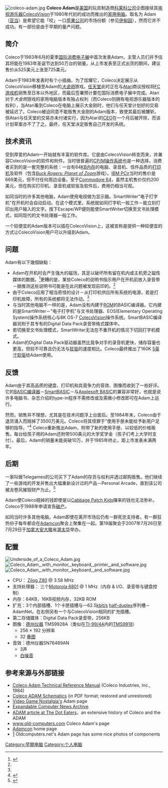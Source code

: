[[File:coleco-adam.jpg|thumb]]
'''Coleco Adam'''是[[美国|美国]]的玩具制造商[[科莱科|科莱科公司]]企图接续其[[电视游乐器|电视游乐器]][[ColecoVision|ColecoVision]]于1980年代初的成功而推出的[[家用电脑|家用电脑]]。取名为 Adam（[[亚当|亚当]]）是希望它能「咬」一口[[苹果公司|苹果公司]]的市场份额（参见[[伊甸园|伊甸园]]），然而它并不成功。有一部份是由于早期的量产问题。

== 简介 ==
Coleco于1983年6月的夏季[[国际消费电子展|国际消费电子展]]中首次发表Adam，主管人员们并予估其将能在1983年圣诞节达到50万台的销量。从上市发表至正式出货的期间，建议售价从525美元上涨至725美元。

Adam于1983年发表时有个小插曲。为了炫耀它，Coleco决定展示从ColecoVision移植至Adam的[[大金刚_(游戏)|''大金刚'']]游戏。[[任天堂|任天堂]]此时正在与[[Atari|Atari]]商议授权将[[FC游戏机|FC游戏机]]销售至日本以外地区，而最后签署预计要在国际消费电子展中完成。Atari对于''大金刚''游戏的家用电脑版本有独占权利（而Coleco则拥有电视游乐器版本的权利），当Atari看到Coleco在电脑上展示大金刚时，他们与任天堂计划好的交易被延迟了。Coleco被迫同意不能贩售大金刚的Adam版本，致使其最后被腰斩。但Atari与任天堂的交易亦未付诸实行，因为Atari的[[CEO|CEO]]在一个月后被开除，而该计划草案亦不了了之。最终，任天堂决定贩售自己开发的系统。

== 技术资讯 ==
受到厚爱的Adam一开始就有丰富的软件库。它是由ColecoVision转变而来，并兼容ColecoVision的软件和附件。当时很普遍的[[CP/M|CP/M]][[操作系统|操作系统]]也是一种选择。消费者买到的是一套完整的系统：一台有64[[千字节|KB]][[内存|内存]]的电脑、录音机、信件品质的[[打印机|打印机]]及软件（包含''[[Buck_Rogers:_Planet_of_Zoom|Buck Rogers: Planet of Zoom]]''游戏）。[[IBM_PCjr|IBM PCjr]]当时的售价是669美元，但不付任何周边设备。至于[[Commodore_64|Commodore 64]]，虽然主机售价仅约200美元，但在购买打印机、录音机或软驱及软件后，费用仍相当可观。

如同当时的许多其他电脑，Adam使用电视做为显示器。SmartWriter"电子打字机"在开机时会自动启动。在这个模式里，系统就如同打字机一般工作－能立刻打印出用户输入的文字。按下Escape/WP键则能使SmartWriter切换至文书处理模式，如同现代的文书处理器一般工作。

一个较便宜的Adam版本可以插在ColecoVision上，这被宣称是提供一种较便宜的方式让ColecoVision用户可以升级到Adam。

== 问题 ==
Adam有以下幾個缺點：
* Adam在开机时会产生强大的磁场，其足以破坏所有留在机内或主机旁之磁性媒体的数据。<ref name=compute>{{cite web
|url=http://www.atarimagazines.com/compute/issue46/023_1_Colecos_Adam_A_Hands-On_Report.php
|title=Coleco's Adam: A Hands-On Report
|author=Bateman, Selby and Halfhill, Tom R.
|year=1984
|accessdate=10-07-2013
|publisher=[[Compute!|Compute!]] Magazine
|archive-date=2013-07-19
|archive-url=https://web.archive.org/web/20130719061452/http://www.atarimagazines.com/compute/issue46/023_1_Colecos_Adam_A_Hands-On_Report.php
|dead-url=no
}}</ref>更糟的是，某些Coleco的说明书指示用户在开机前放入录音带－据推测这些说明书可能是在此问题被发现前印的。<ref name=compute/>
* 由于Coleco应用了相当奇怪的设计－从打印机供应所有系统的电源，若是打印机故障，所有的系统都将无法作动。<ref name=compute/>
* 与当时其他电脑不一样的是，Adam没有内建于[[ROM|ROM]]的BASIC编译器。它内建的是SmartWriter－"电子打字机"与文书处理器、EOS(Elementary Operating System)操作系统核心与8K OS-7 [[ColecoVision|ColecoVision]]操作系统。SmartBASIC编译器另附于其专有的Digital Data Pack录音带格式媒体中。
* 若切换至文书处理模式，SmartWriter无法在不重开机的情况下切回打字机模式。
* Adam的Digital Data Pack驱动器虽然比竟争对手的录音机更快，储存容量也更高，但较不可靠且仍无法与[[软驱|软驱]]的速度相比。Coleco最终推出了160K [[5英寸软驱|5英寸软驱]]给Adam使用。

== 反馈 ==
Adam由于其高品质的键盘、打印机和具竟争力的音效、图像而收到了一些好评。它的[[BASIC|BASIC]][[编译器|编译器]]－[[SmartBASIC|SmartBASIC]]－与[[Applesoft_BASIC|Applesoft BASIC]]的兼容非常好，也就是说许多电脑书、杂志介绍的type-in程序不需修改或及需微小修改即可在Adam上运行。

然而，销售并不理想，尤其是在技术问题浮上台面后。至1984年末，Coleco由于退货涌入而赔掉了3500万美元。Coleco将其怪罪于"使用手册未能给予新用户足够的指导。"<ref name=time>{{cite web
|url=http://www.time.com/time/magazine/article/0,9171,951198,00.html?promoid=googlep
|title=How Does This
|author=Greenwald, John
|year=1984
|accessdate=10-07-2013
|publisher=[[Time_(magazine)|Time]] Magazine
|archive-date=2010-10-29
|archive-url=https://web.archive.org/web/20101029133256/http://www.time.com/time/magazine/article/0,9171,951198,00.html
|dead-url=no
}}</ref> Coleco重新推出Adam，附带了新的使用手册、以较低的价格贩售。每台给孩子用的Adam还附带500美元的大学奖学金（孩子们考上大学时支付）。最后，Adam的销量未能突破10万，并于1985年终止，距上市发表未满两年。

== 后期 ==
一家叫做Telegames的公司买下了Adam的存货与权利并透过邮购贩售。他们继续了一些游戏的开发并售出大幅重新设计过的产品－Personal Arcade，直到该公司被龙卷风摧毁财产为止。<ref>{{cite web |url=http://www.thedoteaters.com/p3_stage4.php |title=An extensive history of Coleco and the ADAM |deadurl=yes |archiveurl=https://web.archive.org/web/20061120011835/http://www.thedoteaters.com/p3_stage4.php |archivedate=2006-11-20 |accessdate=2007-10-25 }}</ref>

Adam使Coleco赔掉的钱即使是以[[Cabbage_Patch_Kids|Cabbage Patch Kids]]赚来的钱也无法弥补。Coleco于1988年申请宣告[[破产|破产]]。

如同当时许多其他电脑，Adam即使在离开市场后仍有一群死忠支持者。有一群狂热份子每年都会在[[Adamcon|Adamcon]]聚会上聚集在一起。第19届聚会于2007年7月26日至7月29日于[[加拿大|加拿大]][[安大略|安大略]]省[[渥太华|渥太华]]举办。

== 配置 ==
[[File:Underside_of_a_Coleco_Adam.jpg|thumb]]
[[File:Coleco_Adam,_with_monitor,_keyboard,_printer,_and_software.jpg|thumb]]
[[File:Coleco_Adam,_with_monitor,_keyboard,_and_software.jpg|thumb]]
* CPU： [[Zilog_Z80|Zilog Z80]] @ 3.58 MHz
* 支持处理器： 三个[[Motorola_6800|Motorola 6801]] @ 1 MHz（内存 & I/O、录音带与键盘控制）
* 内存：64KB，16KB视频内存，32KB ROM
* 扩充：3个内部插槽、1个卡匣插槽与一62.5[[kbit/s|kbit/s]] [[duplex_(telecommunications)|half-duplex]]序列槽－AdamNet。在右侧另有一个与ColecoVision相同的扩充插槽。
* 第二存储媒体：Digital Data Pack录音带，256KB
* 图像：[[德州仪器|德州仪器]] TMS9928A（类似在[[Texas_Instruments_TI-99/4A|TI-99/4A]]内的[[Texas_Instruments_TMS9918|TMS9918]]）
** 256 × 192 分辨率
** 32 [[叠图|叠图]]
* 音效：德州仪器SN76489AN
** 3声
**[[白噪音|白噪音]]

== 参考来源与外部链接 ==
{{Reflist}}

{{commonscat|Coleco Adam}}
* [https://archive.is/20120524101918/http://drushel.cwru.edu/atm/atm.html Coleco Adam Technical Reference Manual] (Coleco Industries, Inc., 1984)
* [https://archive.is/20121210084211/http://drushel.cwru.edu/schematics/ Coleco ADAM Schematics] (in PDF format; restored and unrestored)
* [https://web.archive.org/web/20070927061937/http://www.techtite.com/Features/Adam.html Video Game Nostalgia's] Adam page
* [http://www.sacnews.net/adamcomputer/ Expandable Computer News Archive]{{Wayback|url=http://www.sacnews.net/adamcomputer/ |date=20070929000100 }}
* [https://web.archive.org/web/20061120011835/http://www.thedoteaters.com/p3_stage4.php ADAM article at The Dot Eaters]，an extensive history of Coleco and the ADAM
* [https://web.archive.org/web/20100527160721/http://www.old-computers.com/museum/computer.asp?st=1&c=57 www.old-computers.com] Coleco Adam's page
* [http://www.adamcon.org/ Adamcon]{{Wayback|url=http://www.adamcon.org/ |date=20060610020940 }} home page
* [http://oldcomputers.net/adam.html]{{Wayback|url=http://oldcomputers.net/adam.html |date=20071101061238 }} Oldcomputers.net's Adam page has some nice photos of components

[[Category:早期电脑|Category:早期电脑]]
[[Category:个人电脑|Category:个人电脑]]